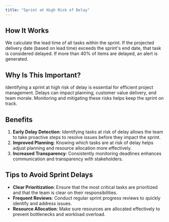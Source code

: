 ```yaml
---
title: "Sprint at High Risk of Delay"
---
```


## How It Works

We calculate the lead time of all tasks within the sprint. If the projected delivery date (based on lead time) exceeds the sprint's end date, that task is considered delayed. If more than 40% of items are delayed, an alert is generated.

## Why Is This Important?

Identifying a sprint at high risk of delay is essential for efficient project management. Delays can impact planning, customer value delivery, and team morale. Monitoring and mitigating these risks helps keep the sprint on track.

## Benefits

1. **Early Delay Detection**: Identifying tasks at risk of delay allows the team to take proactive steps to resolve issues before they impact the sprint.
2. **Improved Planning**: Knowing which tasks are at risk of delay helps adjust planning and resource allocation more effectively.
3. **Increased Transparency**: Consistently monitoring deadlines enhances communication and transparency with stakeholders.

## Tips to Avoid Sprint Delays

- **Clear Prioritization**: Ensure that the most critical tasks are prioritized and that the team is clear on their responsibilities.
- **Frequent Reviews**: Conduct regular sprint progress reviews to quickly identify and address issues.
- **Resource Allocation**: Make sure resources are allocated effectively to prevent bottlenecks and workload overload.
